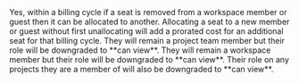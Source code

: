 <AccordionGroup>
  <Accordion title="Can i swap seats between people?">
    Yes, within a billing cycle if a seat is removed from a workspace member or guest 
    then it can be allocated to another. 
    <Warning>Allocating a seat to a new member or guest without first unallocating will 
    add a prorated cost for an additional seat for that billing cycle.</Warning>
  </Accordion>
  <Accordion title="What happens if i remove a editor seat from a user who is a project collaborator?">
    They will remain a project team member but their role will be downgraded to **can view**.
  </Accordion>
  <Accordion title="What happens if i remove a editor seat from a user who is a workspace member?">
    They will remain a workspace member but their role will be downgraded to **can view**. Their role 
    on any projects they are a member of will also be downgraded to **can view**.
  </Accordion>
</AccordionGroup>
